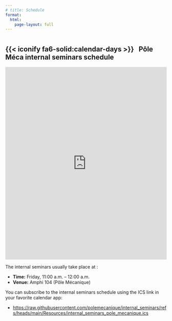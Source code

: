 ```yaml
---
# title: Schedule
format:
  html:
    page-layout: full
---
```


:::: {style='margin-top: 3em;'}
::::

## {{< iconify fa6-solid:calendar-days >}} &nbsp; Pôle Méca internal seminars schedule

<iframe id="open-web-calendar" 
    style="background:url('https://raw.githubusercontent.com/niccokunzmann/open-web-calendar/master/static/img/loaders/circular-loader.gif') center center no-repeat;"
    src="https://icsviewer.ecam.fr/calendar.html?css=.CALENDAR-INDEX-0%20%7B%20background-color%3A%20%231c71d8%3B%20%7D&amp;tab=agenda&amp;tabs=agenda&amp;title=Internal%20Seminar%20P%C3%B4le%20M%C3%A9canique&amp;url=https%3A%2F%2Fraw.githubusercontent.com%2Fpolemecanique%2Finternal_seminars%2Frefs%2Fheads%2Fmain%2FResources%2Finternal_seminars_pole_mecanique.ics"
    sandbox="allow-scripts allow-same-origin allow-top-navigation"
    allowTransparency="true" scrolling="no" 
    frameborder="0" height="600px" width="100%"></iframe>

The internal seminars usually take place at :

- **Time:** Friday, 11:00 a.m. – 12:00 a.m. 
- **Venue:** Amphi 104 (Pôle Mécanique)


You can subscribe to the internal seminars schedule using the ICS link in your favorite calendar app:

- [https://raw.githubusercontent.com/polemecanique/internal_seminars/refs/heads/main/Resources/internal_seminars_pole_mecanique.ics](https://raw.githubusercontent.com/polemecanique/internal_seminars/refs/heads/main/Resources/internal_seminars_pole_mecanique.ics)
